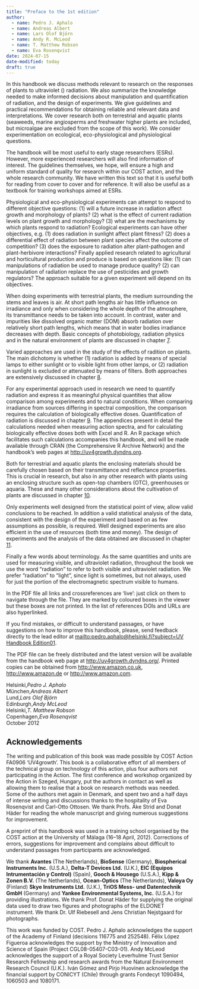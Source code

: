 ```yaml
---
title: "Preface to the 1st edition"
author: 
  - name: Pedro J. Aphalo
  - name: Andreas Albert
  - name: Lars Olof Björn
  - name: Andy R. McLeod
  - name: T. Matthew Robson
  - name: Eva Rosenqvist
date: 2024-07-15
date-modified: today
draft: true
---
```


In this handbook we discuss methods relevant to research on the
responses of plants to ultraviolet () radiation. We also summarize the
knowledge needed to make informed decisions about manipulation and
quantification of radiation, and the design of experiments. We give
guidelines and practical recommendations for obtaining reliable and
relevant data and interpretations. We cover research both on terrestrial
and aquatic plants (seaweeds, marine angiosperms and freshwater higher
plants are included, but microalgae are excluded from the scope of this
work). We consider experimentation on ecological, eco-physiological and
physiological questions.

The handbook will be most useful to early stage researchers (ESRs).
However, more experienced researchers will also find information of
interest. The guidelines themselves, we hope, will ensure a high and
uniform standard of quality for research within our COST action, and the
whole research community. We have written this text so that it is useful
both for reading from cover to cover and for reference. It will also be
useful as a textbook for training workshops aimed at ESRs.

Physiological and eco-physiological experiments can attempt to respond
to different objective questions: (1) will a future increase in
radiation affect growth and morphology of plants? (2) what is the effect
of current radiation levels on plant growth and morphology? (3) what are
the mechanisms by which plants respond to radiation? Ecological
experiments can have other objectives, e.g. (1) does radiation in
sunlight affect plant fitness? (2) does a differential effect of
radiation between plant species affect the outcome of competition? (3)
does the exposure to radiation alter plant-pathogen and plant-herbivore
interactions? Finally applied research related to agricultural and
horticultural production and produce is based on questions like: (1) can
manipulations of radiation be used to manage produce quality? (2) can
manipulation of radiation replace the use of pesticides and growth
regulators? The approach suitable for a given experiment will depend on
its objectives.

When doing experiments with terrestrial plants, the medium surrounding
the stems and leaves is air. At short path lengths air has little
influence on irradiance and only when considering the whole depth of the
atmosphere, its transmittance needs to be taken into account. In
contrast, water and impurities like dissolved organic matter (DOM)
absorb radiation over relatively short path lengths, which means that in
water bodies irradiance decreases with depth. Basic concepts of
photobiology, radiation physics and in the natural environment of plants
are discussed in chapter [7](#chap:introduction){reference-type="ref"
reference="chap:introduction"}.

Varied approaches are used in the study of the effects of radition on
plants. The main dichotomy is whether (1) radiation is added by means of
special lamps to either sunlight or to visible light from other lamps,
or (2) radiation in sunlight is excluded or attenuated by means of
filters. Both approaches are extensively discussed in chapter
[8](#chap:manipulating){reference-type="ref"
reference="chap:manipulating"}.

For any experimental approach used in research we need to quantify
radiation and express it as meaningful physical quantities that allow
comparison among experiments and to natural conditions. When comparing
irradiance from sources differing in spectral composition, the
comparison requires the calculation of biologically effective doses.
Quantification of radiation is discussed in chapter
[9](#chap:quantifying){reference-type="ref"
reference="chap:quantifying"}. The appendices present in detail the
calculations needed when measuring action spectra, and for calculating
biologically effective doses both with Excel and R. An R package which
facilitates such calculations accompanies this handbook, and will be
made available through CRAN (the Comprehensive R Archive Network) and
the handbook's web pages at <http://uv4growth.dyndns.org>.

Both for terrestrial and aquatic plants the enclosing materials should
be carefully chosen based on their transmittance and reflectance
properties. This is crucial in research, but also in any other research
with plants using an enclosing structure such as open-top chambers
(OTC), greenhouses or aquaria. These and many other considerations about
the cultivation of plants are discussed in chapter
[10](#chap:growing:conditions){reference-type="ref"
reference="chap:growing:conditions"}.

Only experiments well designed from the statistical point of view, allow
valid conclusions to be reached. In addition a valid statistical
analysis of the data, consistent with the design of the experiment and
based on as few assumptions as possible, is required. Well designed
experiments are also efficient in the use of resources (both time and
money). The design of experiments and the analysis of the data obtained
are discussed in chapter [11](#chap:statistics){reference-type="ref"
reference="chap:statistics"}.

Finally a few words about terminology. As the same quantities and units
are used for measuring visible, and ultraviolet radiation, throughout
the book we use the word "radiation" to refer to both visible and
ultraviolet radiation. We prefer "radiation" to "light", since light is
sometimes, but not always, used for just the portion of the
electromagnetic spectrum visible to humans.

In the PDF file all links and crossreferences are 'live': just click on
them to navigate through the file. They are marked by coloured boxes in
the viewer but these boxes are not printed. In the list of references
DOIs and URLs are also hyperlinked.

If you find mistakes, or difficult to understand passages, or have
suggestions on how to improve this handbook, please, send feedback
directly to the lead editor at
[mailto:pedro.aphalo@helsinki.fi?subject=UV Handbook Edition01](mailto:pedro.aphalo@helsinki.fi?subject=UV Handbook Edition01){.uri}.

The PDF file can be freely distributed and the latest version will be
available from the handbook web page at <http://uv4growth.dyndns.org/>.
Printed copies can be obtained from <http://www.amazon.co.uk>,
<http://www.amazon.de> or <http://www.amazon.com>.

::: flushright
Helsinki,*Pedro J. Aphalo*\
München,*Andreas Albert*\
Lund,*Lars Olof Björn*\
Edinburgh,*Andy McLeod*\
Helsinki,*T. Matthew Robson*\
Copenhagen,*Eva Rosenqvist*\
October 2012
:::

## Acknowledgements

The writing and publication of this book was made possible by COST
Action FA0906 'UV4growth'. This book is a collaborative effort of all
members of the technical group on technology of this action, plus four
authors not participating in the Action. The first conference and
workshop organized by the Action in Szeged, Hungary, put the authors in
contact as well as allowing them to realise that a book on research
methods was needed. Some of the authors met again in Denmark, and spent
two and a half days of intense writing and discussions thanks to the
hospitality of Eva Rosenqvist and Carl-Otto Ottosen. We thank Profs. Åke
Strid and Donat Häder for reading the whole manuscript and giving
numerous suggestions for improvement.

A preprint of this handbook was used in a training school organised by
the COST action at the University of Málaga (16--18 April, 2012).
Corrections of errors, suggestions for improvement and complains about
difficult to understand passages from participants are acknowledged.

We thank **Avantes** (The Netherlands), **BioSense** (Germany),
**Biospherical Instruments Inc.** (U.S.A.), **Delta-T Devices Ltd.**
(U.K.), **EIC (Equipos Intrumentación y Control)** (Spain), **Gooch &
Housego** (U.S.A.), **Kipp & Zonen B.V.** (The Netherlands),
**Ocean-Optics** (The Netherlands), **Valoya Oy** (Finland) **Skye
Instruments Ltd.** (U.K.), **TriOS Mess- und Datentechnik GmbH**
(Germany) and **Yankee Environmental Systems, Inc.** (U.S.A.) for
providing illustrations. We thank Prof. Donat Häder for supplying the
original data used to draw two figures and photographs of the ELDONET
instrument. We thank Dr. Ulf Riebesell and Jens Christian Nejstgaard for
photographs.

This work was funded by COST. Pedro J. Aphalo acknowledges the support
of the Academy of Finland (decisions 116775 and 252548). Félix López
Figueroa acknowledges the support by the Ministry of Innovation and
Science of Spain (Project CGL08-05407-C03-01). Andy McLeod acknowledges
the support of a Royal Society Leverhulme Trust Senior Research
Fellowship and research awards from the Natural Environment Research
Council (U.K.). Iván Gómez and Pirjo Huovinen acknowledge the financial
support by CONICYT (Chile) through grants Fondecyt 1090494, 1060503 and
1080171.

